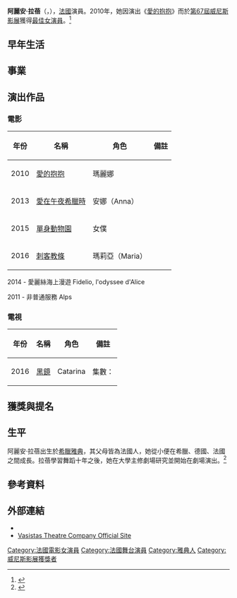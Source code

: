 {{noteTA
|G1=Show
|G2=Movie
}}
{{Infobox person
| name  = 阿麗安·拉蓓<br/><small>{{lang|fr|Ariane Labed}}
|image =Ariane Labed 2015.jpg
|caption = 
| birth_date = {{birth date and age|1984|5|8}}
| birth_place = {{GRE}}[[雅典|雅典]]
| nationality = {{FRA}}
| years_active = 2008年至今
| occupation = 演員
|alma_mater   = {{tsl|en|University of Provence|普羅旺斯大學}}
| spouse = [[尤格·藍西莫|尤格·藍西莫]]<ref>{{cite web|title=Ariane Labed, la révélation de Fidelio, l'Odyssée d'Alice|url=http://www.lexpress.fr/culture/cinema/ariane-labed-la-revelation-de-fidelio-l-odyssee-d-alice_1634532.html|work=[[L'Express_(France)|L'Express]]|access-date=2015-05-16|archive-date=2016-09-10|archive-url=https://web.archive.org/web/20160910013902/http://www.lexpress.fr/culture/cinema/ariane-labed-la-revelation-de-fidelio-l-odyssee-d-alice_1634532.html|dead-url=no}}</ref><ref>{{cite web|title=Portrait d'une jeune actrice : Ariane Labed, héroine de Fidelio, l'odyssée d'Alice|url=http://www.allocine.fr/article/fichearticle_gen_carticle=18638862.html|work=[[AlloCiné|AlloCiné]]|access-date=2015-05-16|archive-date=2016-03-04|archive-url=https://web.archive.org/web/20160304044423/http://www.allocine.fr/article/fichearticle_gen_carticle=18638862.html|dead-url=no}}</ref>
}}

'''阿麗安·拉蓓'''（{{lang-fr|Ariane Labed}}，{{bd|1984年|5月8日|catIdx=Labed, Ariane}}），[[法國|法國]]演員。2010年，她因演出《[[愛的抱抱|愛的抱抱]]》而於[[第67届威尼斯国际电影节|第67屆威尼斯影展]]獲得[[最佳演員獎_(威尼斯電影節)|最佳女演員]]。<ref name=ArianeLabedGuardian>{{cite web|last=Clarke|first=Cath|title=First sight: Ariane Labed|url=http://www.guardian.co.uk/culture/2011/aug/18/first-sight-ariane-labed|publisher=guardian.co.uk|accessdate=29 August 2011|date=2011-08-18|archive-date=2012-11-16|archive-url=https://web.archive.org/web/20121116033024/http://www.guardian.co.uk/culture/2011/aug/18/first-sight-ariane-labed|dead-url=no}}</ref>

== 早年生活 ==
== 事業 ==
== 演出作品 ==
=== 電影 ===
{| class="wikitable sortable"
|-
! 年份 !! 名稱 !! 角色 !! 備註
|-
| 2010 || [[愛的抱抱_(電影)|愛的抱抱]] || 瑪麗娜 || 
|-
| 2013 || [[愛在午夜希臘時|愛在午夜希臘時]] || 安娜（Anna） || 
|-
| 2015 || [[單身動物園|單身動物園]] || 女僕 || 
|-
| 2016 || [[刺客教條_(電影)|刺客教條]] || 瑪莉亞（Maria） ||
|}
2014 - 愛麗絲海上漫遊 Fidelio, l'odyssee d'Alice

2011 - 非普通服務 Alps
=== 電視 ===
{| class="wikitable sortable"
|-
! 年份 !! 名稱 !! 角色 !! 備註
|-
| 2016 || [[黑鏡|黑鏡]] || Catarina || 集數：{{link-en|战火英雄|Men Against Fire}}
|}
== 獲獎與提名 ==

== 生平 ==
阿麗安·拉蓓出生於[[希臘|希臘]][[雅典|雅典]]，其父母皆為法國人，她從小便在希臘、德國、法國之間成長。拉蓓學習舞蹈十年之後，她在大學主修劇場研究並開始在劇場演出。<ref name="bio vas.eu.com">{{cite web|title=CV’s of the team of Silence|url=http://www.vas.eu.com/inc/files/curriculum-vitae-en.pdf|publisher=vas.eu.com|accessdate=2 February 2011|archive-date=2011-07-10|archive-url=https://web.archive.org/web/20110710203826/http://www.vas.eu.com/inc/files/curriculum-vitae-en.pdf|dead-url=yes}}</ref>

==參考資料==
{{reflist}}

==外部連結==
*{{IMDb name|3987673|Ariane Labed}}
*[http://www.vas.eu.com/ Vasistas Theatre Company Official Site] {{Wayback|url=http://www.vas.eu.com/ |date=20150929142208 }}

{{威尼斯影展最佳女演員獎}}

{{Authority control}}

{{DEFAULTSORT:Labed, Ariane}}

[[Category:法國電影女演員|Category:法國電影女演員]]
[[Category:法國舞台演員|Category:法國舞台演員]]
[[Category:雅典人|Category:雅典人]]
[[Category:威尼斯影展獲獎者|Category:威尼斯影展獲獎者]]